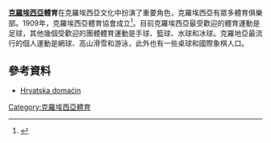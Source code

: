 '''[[克羅埃西亞|克羅埃西亞]]體育'''在克羅埃西亞文化中扮演了重要角色，克羅埃西亞有眾多體育俱樂部。1909年，克羅埃西亞體育協會成立<ref>{{Cite web |url=http://public.mzos.hr/Default.aspx?sec=2557 |title=Who was Franjo Bučar? |accessdate=2016-02-24 |archive-date=2009-07-20 |archive-url=https://web.archive.org/web/20090720014351/http://public.mzos.hr/Default.aspx?sec=2557 |dead-url=no }}</ref>。目前克羅埃西亞最受歡迎的體育運動是足球，其他幾個受歡迎的團體體育運動是手球、籃球、水球和冰球。克羅地亞最流行的個人運動是網球、高山滑雪和游泳，此外也有一些桌球和國際象棋人口。

==參考資料==
{{reflist}}
{{commons category|Sports in Croatia}}
*[http://www.hr/hrvatska/sport/domacin Hrvatska domaćin] {{Wayback|url=http://www.hr/hrvatska/sport/domacin |date=20200805020346 }} {{hr icon}}

{{歐洲題目|體育}}

[[Category:克羅埃西亞體育|Category:克羅埃西亞體育]]